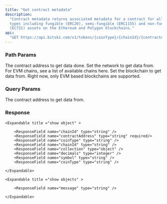 ```yaml
---
title: "Get contract metadata"
description:
  "Contract metadata returns associated metadata for a contract for all asset
  types including fungible (ERC20), semi-fungible (ERC1155) and non-fungible
  (EC721) assets on the Ethereum and Polygon blockchains."
api:
  "GET https://api.bitski.com/v1/tokens/{coinType}/{chainId}/{contractAddress}"
---
```


### Path Params

<ParamField path="contractAddress" type="string" required>
  The contract address to get data done.
</ParamField>

<ParamField path="chainId" type="string" required>
  Set the network to get data from. For EVM chains, see a list of available
  chains here.
</ParamField>

<ParamField path="coinType" type="string" required>
  Set the blockchain to get data from. Right now, only EVM based blockchains are
  supported.

</ParamField>

### Query Params

<ParamField query="forceRefresh" type="string" required>
  The contract address to get data from.
</ParamField>

### Response

<ParamField body="contract" type="object" >

    <Expandable title ="show object" >

        <ResponseField name="chainId" type="string" />
        <ResponseField name="contractAddress" type="string" required/>
        <ResponseField name="coinType" type="string" />
        <ResponseField name="chainId" type="string" />
        <ResponseField name="collection" type="object" />
        <ResponseField name="decimals" type="integer" />
        <ResponseField name="symbol" type="string" />
        <ResponseField name="coinType" type="string" />

    </Expandable>

</ParamField>

<ParamField body= "error" type="object" required >
  
    <Expandable title ="show objects" >

        <ResponseField name="message" type="string" />

    </Expandable>

</ParamField>
